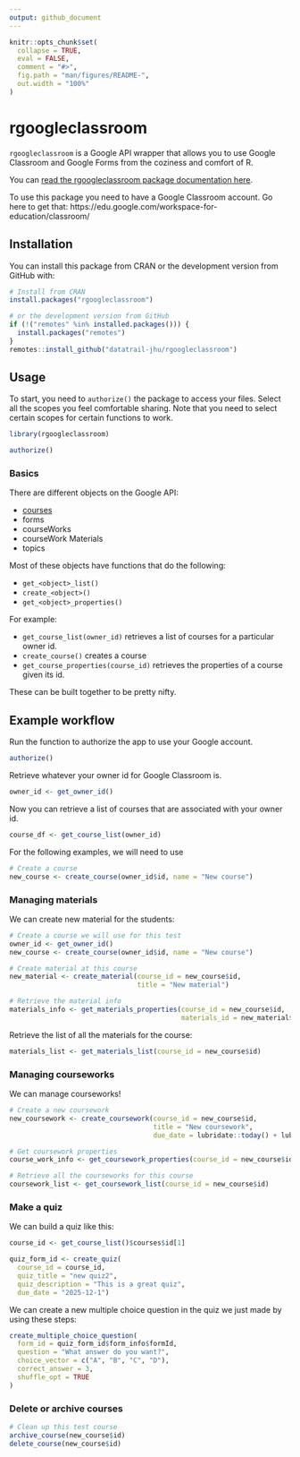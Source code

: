```yaml
---
output: github_document
---
```


<!-- README.md is generated from README.Rmd. Please edit that file -->

```r
knitr::opts_chunk$set(
  collapse = TRUE,
  eval = FALSE,
  comment = "#>",
  fig.path = "man/figures/README-",
  out.width = "100%"
)
```


# rgoogleclassroom
  
`rgoogleclassroom` is a Google API wrapper that allows you to use Google Classroom and Google Forms from the coziness and comfort of R.

You can [read the rgoogleclassroom package documentation here](https://datatrail-jhu.github.io/rgoogleclassroom/).

To use this package you need to have a Google Classroom account. Go here to get that: https://edu.google.com/workspace-for-education/classroom/
  

## Installation

You can install this package from CRAN or the development version from GitHub with:

```r
# Install from CRAN
install.packages("rgoogleclassroom")

# or the development version from GitHub
if (!("remotes" %in% installed.packages())) {
  install.packages("remotes")
}
remotes::install_github("datatrail-jhu/rgoogleclassroom")
```

## Usage

To start, you need to `authorize()` the package to access your files. Select all the scopes you feel comfortable sharing. Note that you need to select certain scopes for certain functions to work.

```r
library(rgoogleclassroom)

authorize()
```

### Basics

There are different objects on the Google API:
  
- [courses](https://developers.google.com/classroom/reference/rest/v1/courses)
- forms
- courseWorks
- courseWork Materials
- topics

Most of these objects have functions that do the following:
  
- `get_<object>_list()`
- `create_<object>()`
- `get_<object>_properties()`

For example:
  
- `get_course_list(owner_id)` retrieves a list of courses for a particular owner id.
- `create_course()` creates a course
- `get_course_properties(course_id)` retrieves the properties of a course given its id.

These can be built together to be pretty nifty.


## Example workflow

Run the function to authorize the app to use your Google account.

```r
authorize()
```


Retrieve whatever your owner id for Google Classroom is.
```r
owner_id <- get_owner_id()
```

Now you can retrieve a list of courses that are associated with your owner id.

```r
course_df <- get_course_list(owner_id)
```

For the following examples, we will need to use

```r
# Create a course
new_course <- create_course(owner_id$id, name = "New course")
```


### Managing materials

We can create new material for the students:
  
```r
# Create a course we will use for this test
owner_id <- get_owner_id()
new_course <- create_course(owner_id$id, name = "New course")

# Create material at this course
new_material <- create_material(course_id = new_course$id,
                                title = "New material")

# Retrieve the material info
materials_info <- get_materials_properties(course_id = new_course$id,
                                           materials_id = new_material$id)
```


Retrieve the list of all the materials for the course:

```r
materials_list <- get_materials_list(course_id = new_course$id)
```


### Managing courseworks

We can manage courseworks!
  
```r
# Create a new coursework
new_coursework <- create_coursework(course_id = new_course$id,
                                    title = "New coursework",
                                    due_date = lubridate::today() + lubridate::hours(24))

# Get coursework properties
course_work_info <- get_coursework_properties(course_id = new_course$id, coursework_id = new_coursework$id)

# Retrieve all the courseworks for this course
coursework_list <- get_coursework_list(course_id = new_course$id)
```

### Make a quiz

We can build a quiz like this:
  
```r
course_id <- get_course_list()$courses$id[1]

quiz_form_id <- create_quiz(
  course_id = course_id,
  quiz_title = "new quiz2",
  quiz_description = "This is a great quiz",
  due_date = "2025-12-1")
```

We can create a new multiple choice question in the quiz we just made by using these steps:  
  
```r
create_multiple_choice_question(
  form_id = quiz_form_id$form_info$formId,
  question = "What answer do you want?",
  choice_vector = c("A", "B", "C", "D"),
  correct_answer = 3,
  shuffle_opt = TRUE
)
```

### Delete or archive courses

```r
# Clean up this test course
archive_course(new_course$id)
delete_course(new_course$id)
```
